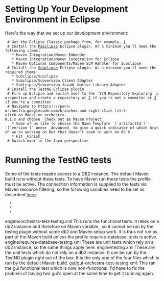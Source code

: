 = Setting Up Your Development Environment in Eclipse=

Here's the way that we set up our development environment:

  # Get the Eclipse Classic package from, for example, [http://www.eclipse.org/downloads/]
  # Install the [http://m2eclipse.sonatype.org/ M2Eclipse] Eclipse plugin. At a minimum you'll need the following items:
    * Maven Integration/Maven Embedder
    * Maven Integration/Maven Integration for Eclipse
    * Maven Optional Components/Maven SCM Handler for Subclipse
  # Install the [http://subclipse.tigris.org/ Subclipse] Eclipse plugin. At a minimum you'll need the required items: 
    * Subclipse/Subclipse
    * Subclipse/Subversion Client Adapter
    * Sublcipse/Subversion JavaHL Native Library Adapter
  # Install the [http://testng.org/doc/eclipse.html TestNG] Eclipse plugin
  # Fire up Eclipse and switch over to the `SVN Repository Exploring` perspective and create a repository at [http://penn-orchestra.googlecode.com/svn/] if you're not a commiter or [https://penn-orchestra.googlecode.com/svn/] if you're a committer
  # Navigate to http(s)://penn-orchestra.googlecode.com/branches and right-click (ctrl-click on Macs) on orchestra-0.1.x and choose _Check out as Maven Project_
    * Some of us like to choose the Name Template `[`artifactId`]`-`[`version`]` under _Advanced_ to give a quick indicator of which branch we're working on but that doesn't seem to work on OS X
    * Hit _Finish_
  # Switch over to the Java perspective

= Running the TestNG tests =

Some of the tests require access to a DB2 instance. The default Maven build runs without these tests. To have Maven run these tests the profile {{{requires-database-tests}}} must be active. The connection information is supplied to the tests via Maven resource filtering, so the following variables need to be set as described [http://maven.apache.org/plugins/maven-resources-plugin/examples/filter.html here]:
   * {{{testng.db-url}}}
   * {{{testng.db-user}}}
   * {{{testng.db-password}}}

engine/orchestra-test-testng.xml
This runs the functional tests. It relies on a db2 instance and therefore on Maven variable , so it cannot be run by the testng plugin without some db2 and Maven setup work. It is thus not run as part of the Maven build unless the profile requires-database-tests is active.
engine/requires-database-testng.xml
These are unit tests which rely on a db2 instance, so the same things apply here.
engine/testng.xml
These are the unit tests which do not rely on a db2 instance. It can be run by the TestNG plugin right out of the box. It is the only one of the four files which is run by the default Maven build.
gui/gui-orchestra-test-testng.xml: This ran the gui functional test which is now non-functional. I'd have to fix the problem of having two gui's open at the same time to get it running again. 